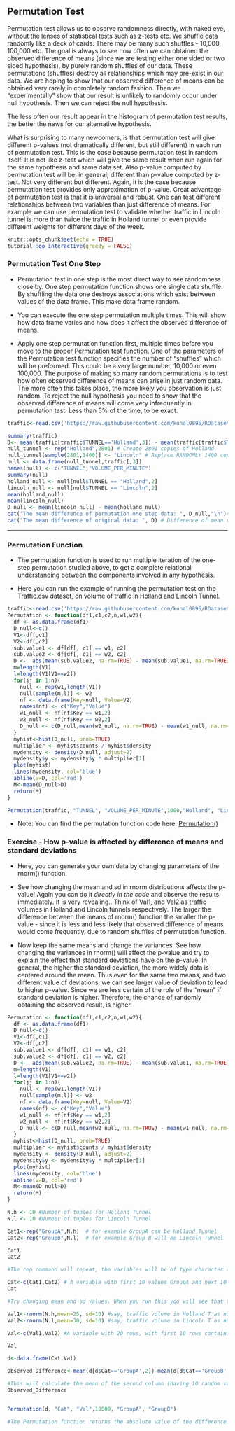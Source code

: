 ## Permutation Test {#permtest}

<script src="files/js/dcl.js"></script>


Permutation test allows us to observe randomness directly, with naked eye, without the lenses of statistical tests such as z-tests etc. We shuffle data randomly like a deck of cards. There may be many such shuffles - 10,000, 100,000 etc. The goal is always to see how often we can obtained the observed difference of means (since we are testing either one sided or two sided hypothesis), by purely random shuffles of our data. These permutations (shuffles) destroy all relationships which may pre-exist in our data. We are hoping to show that our observed difference of means can be obtained very rarely in completely random fashion. Then we "experimentally" show that our result is unlikely to randomly occur under null hypothesis. Then we can reject the null hypothesis.

The less often our result appear in the histogram of permutation test results, the better the news for our alternative hypothesis. 


What is surprising to many newcomers, is that permutation test will give different p-values (not dramatically different, but still different) in each run of permutation test. This is the case because permutation test in random itself. It is not like z-test which will give the same result when run again for the same hypothesis and same data set. Also p-value computed by permutation test will be, in general, different than p-value computed by z-test. Not very different but different. Again, it is the case because permutation test provides only approximation of p-value. Great advantage of permutation test is that it is universal and robust. One can test different relationships between two variables than just difference of means. For example we can use permutation test to validate whether traffic in Lincoln tunnel is more than twice the traffic in Holland tunnel or even provide different weights for different days of the week.


```{r, include=FALSE}
knitr::opts_chunk$set(echo = TRUE)
tutorial::go_interactive(greedy = FALSE)
```


### Permutation Test One Step {#permonestep}

- Permutation test in one step  is the most direct way to see randomness close by. One step permutation function shows one single data shuffle. By shuffling the data one destroys associations which exist between values of the data frame. This make data frame random. 

- You can execute the one step permutation multiple times. This will show how data frame varies and how does it affect the observed difference of means.

- Apply one step permutation function first, multiple times before you move to the proper Permutation test function. One of the parameters of the Permutation test function
specifies the number of "shuffles" which will be preformed. This could be a very large number, 10,000 or even 100,000. The purpose of making so many random permutations is to test how often observed difference of means can arise in just random data. The more often this takes place, the more likely you observation is just random. To reject the null hypothesis you need to show that the observed difference of means will come very infrequently in permutation test. Less than 5% of the time, to be exact.



```{r ,tut=TRUE,ex="permutationtestonestep",type="pre-exercise-code"}
traffic<-read.csv('https://raw.githubusercontent.com/kunal0895/RDatasets/master/TRAFFIC.csv')
```

```{r ,tut=TRUE,ex="permutationtestonestep",type="sample-code"}
summary(traffic)
D<- mean(traffic[traffic$TUNNEL=='Holland',3]) - mean(traffic[traffic$TUNNEL=='Lincoln',3])
null_tunnel <- rep("Holland",2801) # Create 2801 copies of Holland 
null_tunnel[sample(2801,1400)] <- "Lincoln" # Replace RANDOMLY 1400 copies with Lincoln
null <- data.frame(null_tunnel,traffic[,3])
names(null) <- c("TUNNEL","VOLUME_PER_MINUTE")
summary(null)
holland_null <- null[null$TUNNEL == "Holland",2]
lincoln_null <- null[null$TUNNEL == "Lincoln",2]
mean(holland_null)
mean(lincoln_null)
D_null <- mean(lincoln_null) - mean(holland_null)
cat("The mean difference of permutation one step data: ", D_null,"\n")# Calculate the difference between the mean of the random data.
cat("The mean difference of original data: ", D) # Difference of mean value of original data.
```

---

### Permutation Function {#permfunction}

- The permutation function is used to run multiple iteration of the one-step permutation studied above, to get a complete relational understanding between the components involved in any hypothesis. 

- Here you can run the example of running the permutation test on the Traffic.csv dataset, on volume of traffic in Holland and Lincoln Tunnel.



```{r,tut=TRUE,ex="permutationtestfunction",type="pre-exercise-code"}
traffic<-read.csv('https://raw.githubusercontent.com/kunal0895/RDatasets/master/TRAFFIC.csv')
Permutation <- function(df1,c1,c2,n,w1,w2){
  df <- as.data.frame(df1)
  D_null<-c()
  V1<-df[,c1]
  V2<-df[,c2]
  sub.value1 <- df[df[, c1] == w1, c2]
  sub.value2 <- df[df[, c1] == w2, c2]
  D <-  abs(mean(sub.value2, na.rm=TRUE) - mean(sub.value1, na.rm=TRUE))
  m=length(V1)
  l=length(V1[V1==w2])
  for(jj in 1:n){
    null <- rep(w1,length(V1))
    null[sample(m,l)] <- w2
    nf <- data.frame(Key=null, Value=V2)
    names(nf) <- c("Key","Value")
    w1_null <- nf[nf$Key == w1,2]
    w2_null <- nf[nf$Key == w2,2]
    D_null <- c(D_null,mean(w2_null, na.rm=TRUE) - mean(w1_null, na.rm=TRUE))
  }
  myhist<-hist(D_null, prob=TRUE)
  multiplier <- myhist$counts / myhist$density
  mydensity <- density(D_null, adjust=2)
  mydensity$y <- mydensity$y * multiplier[1]
  plot(myhist)
  lines(mydensity, col='blue')
  abline(v=D, col='red')
  M<-mean(D_null>D)
  return(M)
}

```


```{r,tut=TRUE,ex="permutationtestfunction",type="sample-code",height=700}

Permutation(traffic, "TUNNEL", "VOLUME_PER_MINUTE",1000,"Holland", "Lincoln")

```


- Note: You can find the permutation function code here: [Permutation()](https://raw.githubusercontent.com/devanshagr/PermutationTestSecond/master/R/hello.R)


### Exercise - How p-value is affected by difference of means and standard deviations {#aniceexample}

- Here, you can generate your own data by changing parameters of the rnorm() function. 

- See how changing the mean and sd in rnorm distributions affects the p-value! 
Again you can do it *directly in the code* and observe the results immediately.
It is very revealing.. Think of Val1, and Val2 as traffic volumes in Holland and Lincoln tunnels respectively.  The larger the difference between the means of rnorm() function the smaller the p-value - since it is less and less likely that observed difference of means would come frequently, due to random shuffles of permutation function.  
- Now keep the same means and change the variances. See how changing the variances in rnorm() will affect the p-value and try to explain the effect that standard deviations have on the p-value. In general, the higher the standard deviation, the more widely data is centered around the mean. Thus even for the same two means, and two different value of deviations, we can see larger value of deviation to lead to higher p-value. Since we are less certain of the role of the "mean"  if standard deviation is higher. Therefore, the chance of randomly obtaining the observed result, is higher.



```{r,tut=TRUE,ex="permutationniceexample",type="pre-exercise-code"}

Permutation <- function(df1,c1,c2,n,w1,w2){
  df <- as.data.frame(df1)
  D_null<-c()
  V1<-df[,c1]
  V2<-df[,c2]
  sub.value1 <- df[df[, c1] == w1, c2]
  sub.value2 <- df[df[, c1] == w2, c2]
  D <-  abs(mean(sub.value2, na.rm=TRUE) - mean(sub.value1, na.rm=TRUE))
  m=length(V1)
  l=length(V1[V1==w2])
  for(jj in 1:n){
    null <- rep(w1,length(V1))
    null[sample(m,l)] <- w2
    nf <- data.frame(Key=null, Value=V2)
    names(nf) <- c("Key","Value")
    w1_null <- nf[nf$Key == w1,2]
    w2_null <- nf[nf$Key == w2,2]
    D_null <- c(D_null,mean(w2_null, na.rm=TRUE) - mean(w1_null, na.rm=TRUE))
  }
  myhist<-hist(D_null, prob=TRUE)
  multiplier <- myhist$counts / myhist$density
  mydensity <- density(D_null, adjust=2)
  mydensity$y <- mydensity$y * multiplier[1]
  plot(myhist)
  lines(mydensity, col='blue')
  abline(v=D, col='red')
  M<-mean(D_null>D)
  return(M)
}
```


```{r,tut=TRUE,ex="permutationniceexample",type="sample-code",height=700}

N.h <- 10 #Number of tuples for Holland Tunnel
N.l <- 10 #Number of tuples for Lincoln Tunnel

Cat1<-rep("GroupA",N.h)  # for example GroupA can be Holland Tunnel
Cat2<-rep("GroupB",N.l)  # for example Group B will be Lincoln Tunnel

Cat1
Cat2

#The rep command will repeat, the variables will be of type character and will contain 10 values each.

Cat<-c(Cat1,Cat2) # A variable with first 10 values GroupA and next 10 values GroupB
Cat

#Try changing mean and sd values. When you run this you will see that the difference is sometimes negative #or sometimes positive.

Val1<-rnorm(N.h,mean=25, sd=10) #say, traffic volume in Holland T as normal distribution with mean and sd
Val2<-rnorm(N.l,mean=30, sd=10) #say, traffic volume in Lincoln T as normal distribution with mean and sd

Val<-c(Val1,Val2) #A variable with 20 rows, with first 10 rows containing 10 random normal values of Val1 #and the next 10 values of Val2

Val

d<-data.frame(Cat,Val)

Observed_Difference<-mean(d[d$Cat=='GroupA',2])-mean(d[d$Cat=='GroupB',2])

#This will calculate the mean of the second column (having 10 random values for each group), and the mean of groupB values is subtracted from the mean of groupA values, which will give you the value of the difference of the mean.
Observed_Difference


Permutation(d, "Cat", "Val",10000, "GroupA", "GroupB")

#The Permutation function returns the absolute value of the difference. So the red line is the absolute value of the observed difference. You will see a histogram having a normal distribution with a red showing the observed difference.
```
